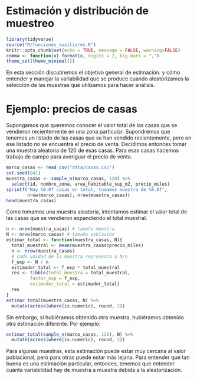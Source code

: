 # Estimación y distribución de muestreo

```r
library(tidyverse)
source("R/funciones_auxiliares.R")
knitr::opts_chunk$set(echo = TRUE, message = FALSE, warning=FALSE)
comma <- function(x) format(x, digits = 2, big.mark = ",")
theme_set(theme_minimal())
```

En esta sección discutiremos el objetivo general de estimación. 
y cómo entender y manejar la variabilidad que se produce cuando aleatorizamos 
la selección de las muestras que utilizamos para hacer análisis.


# Ejemplo: precios de casas {-}

Supongamos que queremos conocer el valor total de las casas 
que se vendieron recientemente en una zona 
particular. Supondremos que tenemos un listado de las casas que se han
vendido recientemente, pero en ese listado no se encuentra el precio de venta.
Decidimos entonces tomar una muestra aleatoria de 120 de esas casas. Para esas 
casas hacemos trabajo de campo para averiguar el precio de venta.

```r
marco_casas <- read_csv("data/casas.csv")
set.seed(841)
muestra_casas <- sample_n(marco_casas, 120) %>% 
  select(id, nombre_zona, area_habitable_sup_m2, precio_miles)
sprintf("Hay %0.0f casas en total, tomamos muestra de %0.0f", 
        nrow(marco_casas), nrow(muestra_casas))
head(muestra_casas)
```
Como tomamos una muestra aleatoria, intentamos estimar el valor
total de las casas que se vendieron expandiendo el total muestral.

```r
n <- nrow(muestra_casas) # tamaño muestra
N <- nrow(marco_casas) # tamaño población
estimar_total <- function(muestra_casas, N){
  total_muestral <- mean(muestra_casas$precio_miles)
  n <- nrow(muestra_casas)
  # cada unidad de la muestra representa a N/n
  f_exp <- N / n
  estimador_total <- f_exp * total_muestral
  res <- tibble(total_muestra = total_muestral, 
         factor_exp = f_exp, 
         estimador_total = estimador_total)
  res
}
estimar_total(muestra_casas, N) %>% 
  mutate(across(where(is.numeric), round, 2)) 
```

Sin embargo, si hubiéramos obtenido otra muestra, hubiéramos obtenido otra
estimación diferente. Por ejemplo:

```r
estimar_total(sample_n(marco_casas, 120), N) %>% 
  mutate(across(where(is.numeric), round, 2)) 
```
Para algunas muestras, esta estimación puede estar muy cercana al valor poblacional,
pero para otras puede estar más lejana. Para entender qué tan buena es una estimación
particular, entonces, tenemos que entender cuánta variabilidad hay de muestra a muestra
debida a la aleatorización.


